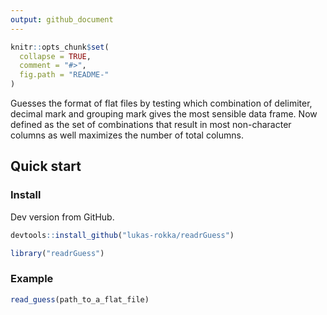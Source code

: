 ```yaml
---
output: github_document
---
```


<!-- README.md is generated from README.Rmd. Please edit that file -->

```r
knitr::opts_chunk$set(
  collapse = TRUE,
  comment = "#>",
  fig.path = "README-"
)
```
Guesses the format of flat files by testing which combination of delimiter, decimal mark and grouping mark gives the most sensible data frame. Now defined as the set of combinations that result in most non-character columns as well maximizes the number of total columns. 


## Quick start

### Install

Dev version from GitHub.

```r
devtools::install_github("lukas-rokka/readrGuess")
```

```r
library("readrGuess")
```

### Example

```r
read_guess(path_to_a_flat_file)
```
